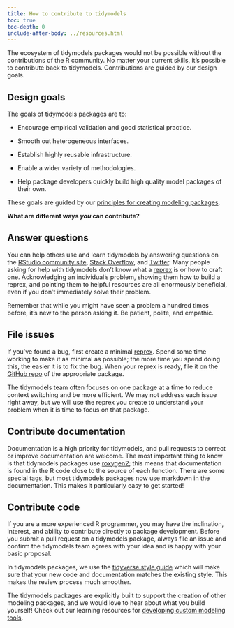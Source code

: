 ```yaml
---
title: How to contribute to tidymodels
toc: true
toc-depth: 0
include-after-body: ../resources.html
---
```


The ecosystem of tidymodels packages would not be possible without the contributions of the R community. No matter your current skills, it's possible to contribute back to tidymodels. Contributions are guided by our design goals.

## Design goals

The goals of tidymodels packages are to:

 * Encourage empirical validation and good statistical practice.

 * Smooth out heterogeneous interfaces.
 
 * Establish highly reusable infrastructure.

 * Enable a wider variety of methodologies.

 * Help package developers quickly build high quality model packages of their own.

These goals are guided by our [principles for creating modeling packages](https://tidymodels.github.io/model-implementation-principles/). 

**What are different ways _you_ can contribute?**

## Answer questions

You can help others use and learn tidymodels by answering questions on the [RStudio community site](https://community.rstudio.com/tag/tidymodels), [Stack Overflow](https://stackoverflow.com/questions/tagged/tidymodels?sort=newest), and [Twitter](https://twitter.com/search?q=%23tidymodels&f=live). Many people asking for help with tidymodels don't know what a [reprex](https://www.tidyverse.org/help#reprex) is or how to craft one. Acknowledging an individual's problem, showing them how to build a reprex, and pointing them to helpful resources are all enormously beneficial, even if you don't immediately solve their problem.

Remember that while you might have seen a problem a hundred times before, it's new to the person asking it. Be patient, polite, and empathic.

## File issues

If you've found a bug, first create a minimal [reprex](https://www.tidyverse.org/help#reprex). Spend some time working to make it as minimal as possible; the more time you spend doing this, the easier it is to fix the bug. When your reprex is ready, file it on the [GitHub repo](https://github.com/tidymodels/) of the appropriate package. 

The tidymodels team often focuses on one package at a time to reduce context switching and be more efficient. We may not address each issue right away, but we will use the reprex you create to understand your problem when it is time to focus on that package.

## Contribute documentation

Documentation is a high priority for tidymodels, and pull requests to correct or improve documentation are welcome. The most important thing to know is that tidymodels packages use [roxygen2](https://roxygen2.r-lib.org/); this means that documentation is found in the R code close to the source of each function. There are some special tags, but most tidymodels packages now use markdown in the documentation. This makes it particularly easy to get started!


## Contribute code

If you are a more experienced R programmer, you may have the inclination, interest, and ability to contribute directly to package development. Before you submit a pull request on a tidymodels package, always file an issue and confirm the tidymodels team agrees with your idea and is happy with your basic proposal.

In tidymodels packages, we use the [tidyverse style guide](https://style.tidyverse.org/) which will make sure that your new code and documentation matches the existing style. This makes the review process much smoother.

The tidymodels packages are explicitly built to support the creation of other modeling packages, and we would love to hear about what you build yourself! Check out our learning resources for [developing custom modeling tools](../learn/#category=developer%20tools).

